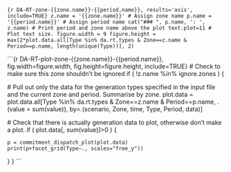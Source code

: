 
```{r DA-RT-zone-{{zone.name}}-{{period.name}}, results='asis', include=TRUE}
z.name = '{{zone.name}}' # Assign zone name
p.name = '{{period.name}}' # Assign period name
cat("### ", p.name, ': ', z.name) # Print period and zone name above the plot
text.plot=11 # Plot text size.
figure.width = 9
figure.height = max(2*plot.data.all[Type %in% da.rt.types & Zone==z.name & Period==p.name, length(unique(Type))], 2)
```

```{r DA-RT-plot-zone-{{zone.name}}-{{period.name}}, fig.width=figure.width, fig.height=figure.height, include=TRUE}
# Check to make sure this zone shouldn't be ignored
if ( !z.name %in% ignore.zones ) {
  
  # Pull out only the data for the generation types specified in the input file and the current zone and period. Summarise by zone.
  plot.data = plot.data.all[Type %in% da.rt.types & Zone==z.name & Period==p.name, 
                            .(value = sum(value)), 
                            by=.(scenario, Zone, time, Type, Period, data)]
  
  # Check that there is actually generation data to plot, otherwise don't make a plot.
  if ( plot.data[, sum(value)]>0 ) {

    p = commitment_dispatch_plot(plot.data)
    print(p+facet_grid(Type~., scales="free_y"))
    
  }
}
```